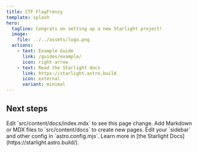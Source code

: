 ```yaml
---
title: CTF FlagFrenzy
template: splash
hero:
  tagline: Congrats on setting up a new Starlight project!
  image:
    file: ../../assets/logo.png
  actions:
    - text: Example Guide
      link: /guides/example/
      icon: right-arrow
    - text: Read the Starlight docs
      link: https://starlight.astro.build
      icon: external
      variant: minimal
---
```



## Next steps

<CardGrid>
  <Card title="Update content" icon="pencil">
    Edit `src/content/docs/index.mdx` to see this page change.
  </Card>
  
  <Card title="Add new content" icon="add-document">
    Add Markdown or MDX files to `src/content/docs` to create new pages.
  </Card>

  <Card title="Configure your site" icon="setting">
    Edit your `sidebar` and other config in `astro.config.mjs`.
  </Card>

  <Card title="Read the docs" icon="open-book">
    Learn more in [the Starlight Docs](https://starlight.astro.build/).
  </Card>
</CardGrid>
